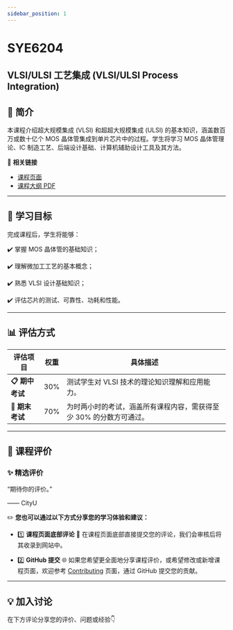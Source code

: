 ```yaml
---
sidebar_position: 1
---
```


# SYE6204
## VLSI/ULSI 工艺集成 (VLSI/ULSI Process Integration)

## **📘 简介**
本课程介绍超大规模集成 (VLSI) 和超超大规模集成 (ULSI) 的基本知识，涵盖数百万或数十亿个 MOS 晶体管集成到单片芯片中的过程。学生将学习 MOS 晶体管理论、IC 制造工艺、后端设计基础、计算机辅助设计工具及其方法。

🔗 **相关链接**
- [课程页面](https://www.cityu.edu.hk/catalogue/pg/202425/course/SYE6204.htm)
- [课程大纲 PDF](https://www.cityu.edu.hk/catalogue/pg/202425/course/SYE6204.pdf)

---

## **🎯 学习目标**

完成课程后，学生将能够：

✔️ 掌握 MOS 晶体管的基础知识；

✔️ 理解微加工工艺的基本概念；

✔️ 熟悉 VLSI 设计基础知识；

✔️ 评估芯片的测试、可靠性、功耗和性能。

---

## **📊 评估方式**

| **评估项目**           | **权重** | **具体描述**                                                                                       |
|-----------------------|---------|---------------------------------------------------------------------------------------------------|
| **📋 期中考试**         | 30%      | 测试学生对 VLSI 技术的理论知识理解和应用能力。                                                        |
| **📝 期末考试**         | 70%      | 为时两小时的考试，涵盖所有课程内容，需获得至少 30% 的分数方可通过。                                          |

---

## **💬 课程评价**

### ✨ **精选评价**
<div className={commentStyles.commentBox}>
    <p className={commentStyles.commentText}>
        “期待你的评价。”
    </p>
    <p className={commentStyles.commentAuthor}>—— CityU</p>
</div>

✏️ **您也可以通过以下方式分享您的学习体验和建议：**

- 1️⃣ **课程页面底部评论**
💬 在课程页面底部直接提交您的评论，我们会审核后将其收录到网站中。

- 2️⃣ **GitHub 提交**
🌐 如果您希望更全面地分享课程评价，或希望修改或新增课程页面，欢迎参考 [Contributing](https://penjc.github.io/cityU-navigator/contributing) 页面，通过 GitHub 提交您的贡献。

---

## **💡 加入讨论**

在下方评论分享您的评价、问题或经验👇
<Utterances />